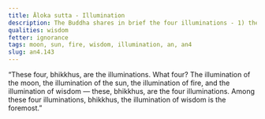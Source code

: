```yaml
---
title: Āloka sutta - Illumination
description: The Buddha shares in brief the four illuminations - 1) the moon, 2) the sun, 3) fire, and 4) wisdom.
qualities: wisdom
fetter: ignorance
tags: moon, sun, fire, wisdom, illumination, an, an4
slug: an4.143
---
```


“These four, bhikkhus, are the illuminations. What four? The illumination of the moon, the illumination of the sun, the illumination of fire, and the illumination of wisdom — these, bhikkhus, are the four illuminations. Among these four illuminations, bhikkhus, the illumination of wisdom is the foremost.”